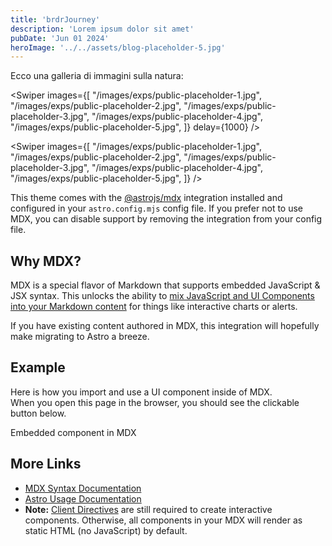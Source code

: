 ```yaml
---
title: 'brdrJourney'
description: 'Lorem ipsum dolor sit amet'
pubDate: 'Jun 01 2024'
heroImage: '../../assets/blog-placeholder-5.jpg'
---
```



Ecco una galleria di immagini sulla natura:

<Swiper 
  images={[
    "/images/exps/public-placeholder-1.jpg",
    "/images/exps/public-placeholder-2.jpg",
    "/images/exps/public-placeholder-3.jpg",
    "/images/exps/public-placeholder-4.jpg",
    "/images/exps/public-placeholder-5.jpg",
  ]} 
  delay={1000}
/>

<Swiper 
  images={[
    "/images/exps/public-placeholder-1.jpg",
    "/images/exps/public-placeholder-2.jpg",
    "/images/exps/public-placeholder-3.jpg",
    "/images/exps/public-placeholder-4.jpg",
    "/images/exps/public-placeholder-5.jpg",
  ]}
/>

This theme comes with the [@astrojs/mdx](https://docs.astro.build/en/guides/integrations-guide/mdx/) integration installed and configured in your `astro.config.mjs` config file. If you prefer not to use MDX, you can disable support by removing the integration from your config file.

## Why MDX?

MDX is a special flavor of Markdown that supports embedded JavaScript & JSX syntax. This unlocks the ability to [mix JavaScript and UI Components into your Markdown content](https://docs.astro.build/en/guides/markdown-content/#mdx-features) for things like interactive charts or alerts.

If you have existing content authored in MDX, this integration will hopefully make migrating to Astro a breeze.

## Example

Here is how you import and use a UI component inside of MDX.  
When you open this page in the browser, you should see the clickable button below.


<HeaderLink href="#" onclick="alert('clicked!')">
	Embedded component in MDX
</HeaderLink>

## More Links

- [MDX Syntax Documentation](https://mdxjs.com/docs/what-is-mdx)
- [Astro Usage Documentation](https://docs.astro.build/en/guides/markdown-content/#markdown-and-mdx-pages)
- **Note:** [Client Directives](https://docs.astro.build/en/reference/directives-reference/#client-directives) are still required to create interactive components. Otherwise, all components in your MDX will render as static HTML (no JavaScript) by default.

